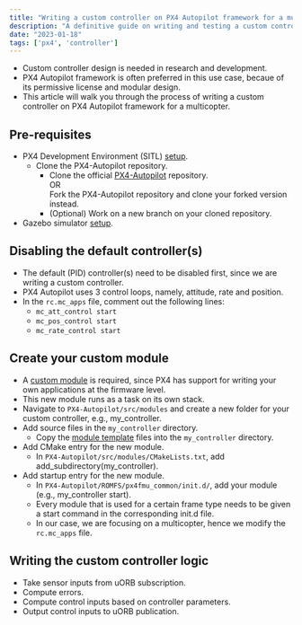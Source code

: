 ```yaml
---
title: "Writing a custom controller on PX4 Autopilot framework for a multicopter"
description: "A definitive guide on writing and testing a custom controller on PX4 Autopilot framework, for a multicopter."
date: "2023-01-18"
tags: ['px4', 'controller']
---
```


- Custom controller design is needed in research and development.
- PX4 Autopilot framework is often preferred in this use case, becaue of its permissive license and modular design.
- This article will walk you through the process of writing a custom controller on PX4 Autopilot framework for a multicopter.

## Pre-requisites
- PX4 Development Environment (SITL) [setup](https://docs.px4.io/main/en/dev_setup/dev_env.html).
    - Clone the PX4-Autopilot repository.
        - Clone the official [PX4-Autopilot](https://github.com/PX4/PX4-Autopilot) repository.
        <br/>OR<br/> Fork the PX4-Autopilot repository and clone your forked version instead.
        - (Optional) Work on a new branch on your cloned repository.
- Gazebo simulator [setup](https://docs.px4.io/main/en/sim_gazebo_gz/).

## Disabling the default controller(s)
- The default (PID) controller(s) need to be disabled first, since we are writing a custom controller.
- PX4 Autopilot uses 3 control loops, namely, attitude, rate and position.
- In the `rc.mc_apps` file, comment out the following lines:
    - `mc_att_control start`
    - `mc_pos_control start`
    - `mc_rate_control start`

## Create your custom module
- A [custom module](https://dev.px4.io/v1.10_noredirect/en/apps/module_template.html) is required, since PX4 has support for writing your own applications at the firmware level.
- This new module runs as a task on its own stack.
- Navigate to `PX4-Autopilot/src/modules` and create a new folder for your custom controller, e.g., my_controller.
- Add source files in the `my_controller` directory.
    - Copy the [module template](https://github.com/PX4/PX4-Autopilot/tree/main/src/templates/template_module) files into the `my_controller` directory.
- Add CMake entry for the new module.
    - In `PX4-Autopilot/src/modules/CMakeLists.txt`, add add_subdirectory(my_controller).
- Add startup entry for the new module.
    - In `PX4-Autopilot/ROMFS/px4fmu_common/init.d/`, add your module (e.g., my_controller start).
    - Every module that is used for a certain frame type needs to be given a start command in the corresponding init.d file.
    - In our case, we are focusing on a multicopter, hence we modify the `rc.mc_apps` file.

## Writing the custom controller logic
- Take sensor inputs from uORB subscription.
- Compute errors.
- Compute control inputs based on controller parameters.
- Output control inputs to uORB publication.